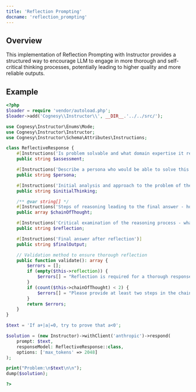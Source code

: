 ---
title: 'Reflection Prompting'
docname: 'reflection_prompting'
---

## Overview

This implementation of Reflection Prompting with Instructor provides a structured way
to encourage LLM to engage in more thorough and self-critical thinking processes,
potentially leading to higher quality and more reliable outputs.


## Example

```php
<?php
$loader = require 'vendor/autoload.php';
$loader->add('Cognesy\\Instructor\\', __DIR__.'../../src/');

use Cognesy\Instructor\Enums\Mode;
use Cognesy\Instructor\Instructor;
use Cognesy\Instructor\Schema\Attributes\Instructions;

class ReflectiveResponse {
    #[Instructions('Is problem solvable and what domain expertise it requires')]
    public string $assessment;

    #[Instructions('Describe a persona who would be able to solve this problem, their skills and experience')]
    public string $persona;

    #[Instructions('Initial analysis and approach to the problem of the expert persona')]
    public string $initialThinking;

    /** @var string[] */
    #[Instructions('Steps of reasoning leading to the final answer - how would the expert persona think through the problem')]
    public array $chainOfThought;

    #[Instructions('Critical examination of the reasoning process - what could go wrong, what are the assumptions')]
    public string $reflection;

    #[Instructions('Final answer after reflection')]
    public string $finalOutput;

    // Validation method to ensure thorough reflection
    public function validate(): array {
        $errors = [];
        if (empty($this->reflection)) {
            $errors[] = "Reflection is required for a thorough response.";
        }
        if (count($this->chainOfThought) < 2) {
            $errors[] = "Please provide at least two steps in the chain of thought.";
        }
        return $errors;
    }
}

$text = 'If a+|a|=0, try to prove that a<0';

$solution = (new Instructor)->withClient('anthropic')->respond(
    prompt: $text,
    responseModel: ReflectiveResponse::class,
    options: ['max_tokens' => 2048]
);

print("Problem:\n$text\n\n");
dump($solution);

?>
```
